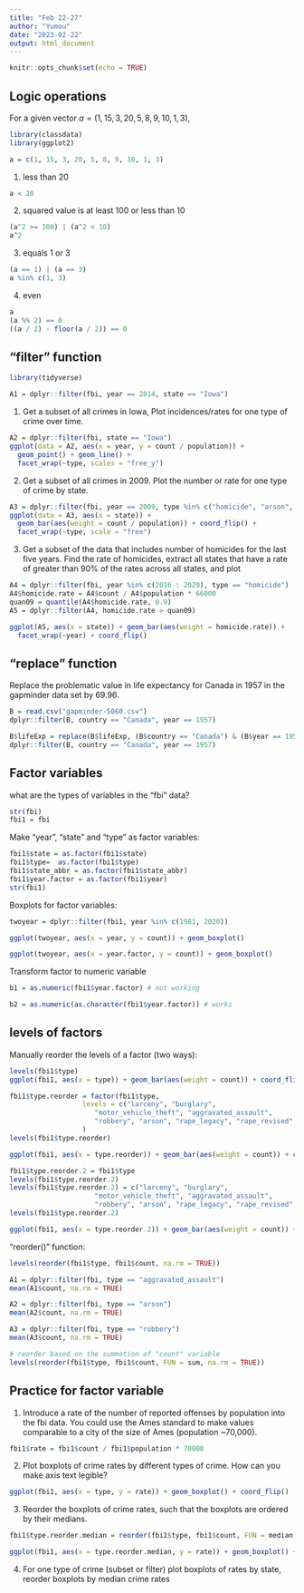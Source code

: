 ```yaml
---
title: "Feb 22-27"
author: "Yumou"
date: "2023-02-22"
output: html_document
---
```


```r
knitr::opts_chunk$set(echo = TRUE)
```

## Logic operations

For a given vector $a = (1, 15, 3, 20, 5, 8, 9, 10, 1, 3)$,
```r
library(classdata)
library(ggplot2)

a = c(1, 15, 3, 20, 5, 8, 9, 10, 1, 3)
```

1. less than 20

```r
a < 20
```

2. squared value is at least 100 or less than 10

```r
(a^2 >= 100) | (a^2 < 10)
a^2
```


3. equals 1 or 3

```r
(a == 1) | (a == 3)
a %in% c(1, 3)
```

4. even

```r
a
(a %% 2) == 0
((a / 2) - floor(a / 2)) == 0
```

## "filter" function

```r
library(tidyverse)

A1 = dplyr::filter(fbi, year == 2014, state == "Iowa")
```

1. Get a subset of all crimes in Iowa, Plot incidences/rates for one type of crime over time.

```r
A2 = dplyr::filter(fbi, state == "Iowa")
ggplot(data = A2, aes(x = year, y = count / population)) + 
  geom_point() + geom_line() + 
  facet_wrap(~type, scales = "free_y")
```

2. Get a subset of all crimes in 2009. Plot the number or rate for one type of crime by state.

```r
A3 = dplyr::filter(fbi, year == 2009, type %in% c("homicide", "arson", "robbery"))
ggplot(data = A3, aes(x = state)) + 
  geom_bar(aes(weight = count / population)) + coord_flip() + 
  facet_wrap(~type, scale = "free")
```

3. Get a subset of the data that includes number of homicides for the last five years. Find the rate of homicides, extract all states that have a rate of greater than 90% of the rates across all states, and plot 

```r
A4 = dplyr::filter(fbi, year %in% c(2016 : 2020), type == "homicide")
A4$homicide.rate = A4$count / A4$population * 66000
quan09 = quantile(A4$homicide.rate, 0.9)
A5 = dplyr::filter(A4, homicide.rate > quan09)

ggplot(A5, aes(x = state)) + geom_bar(aes(weight = homicide.rate)) + 
  facet_wrap(~year) + coord_flip()
```

## "replace" function

Replace the problematic value in life expectancy for Canada in 1957 in the gapminder data set by 69.96.

```r
B = read.csv("gapminder-5060.csv")
dplyr::filter(B, country == "Canada", year == 1957)

B$lifeExp = replace(B$lifeExp, (B$country == "Canada") & (B$year == 1957), 69.96)
dplyr::filter(B, country == "Canada", year == 1957)
```

## Factor variables

what are the types of variables in the "fbi" data?

```r
str(fbi)
fbi1 = fbi
```

Make "year", "state" and "type" as factor variables:

```r
fbi1$state = as.factor(fbi1$state)
fbi1$type=  as.factor(fbi1$type)
fbi1$state_abbr = as.factor(fbi1$state_abbr)
fbi1$year.factor = as.factor(fbi1$year)
str(fbi1)
```

Boxplots for factor variables:

```r
twoyear = dplyr::filter(fbi1, year %in% c(1981, 2020))

ggplot(twoyear, aes(x = year, y = count)) + geom_boxplot()

ggplot(twoyear, aes(x = year.factor, y = count)) + geom_boxplot()
```

Transform factor to numeric variable

```r
b1 = as.numeric(fbi1$year.factor) # not working

b2 = as.numeric(as.character(fbi1$year.factor)) # works
```

## levels of factors

Manually reorder the levels of a factor (two ways):

```r
levels(fbi1$type)
ggplot(fbi1, aes(x = type)) + geom_bar(aes(weight = count)) + coord_flip() # not ordered

fbi1$type.reorder = factor(fbi1$type, 
                  levels = c("larceny", "burglary", 
                     "motor_vehicle_theft", "aggravated_assault", 
                     "robbery", "arson", "rape_legacy", "rape_revised", "homicide")
                  )
levels(fbi1$type.reorder)

ggplot(fbi1, aes(x = type.reorder)) + geom_bar(aes(weight = count)) + coord_flip() # works

fbi1$type.reorder.2 = fbi1$type
levels(fbi1$type.reorder.2)
levels(fbi1$type.reorder.2) = c("larceny", "burglary", 
                     "motor_vehicle_theft", "aggravated_assault", 
                     "robbery", "arson", "rape_legacy", "rape_revised", "homicide")
levels(fbi1$type.reorder.2)

ggplot(fbi1, aes(x = type.reorder.2)) + geom_bar(aes(weight = count)) + coord_flip() # not working

```

"reorder()" function:

```r
levels(reorder(fbi1$type, fbi1$count, na.rm = TRUE))

A1 = dplyr::filter(fbi, type == "aggravated_assault")
mean(A1$count, na.rm = TRUE)

A2 = dplyr::filter(fbi, type == "arson")
mean(A2$count, na.rm = TRUE)

A3 = dplyr::filter(fbi, type == "robbery")
mean(A3$count, na.rm = TRUE)

# reorder based on the summation of "count" variable
levels(reorder(fbi1$type, fbi1$count, FUN = sum, na.rm = TRUE))
```

## Practice for factor variable

1. Introduce a rate of the number of reported offenses by population into the fbi data. You could use the Ames standard to make values comparable to a city of the size of Ames (population ~70,000).

```r
fbi1$rate = fbi1$count / fbi1$population * 70000
```


2. Plot boxplots of crime rates by different types of crime. How can you make axis text legible?

```r
ggplot(fbi1, aes(x = type, y = rate)) + geom_boxplot() + coord_flip()
```


3. Reorder the boxplots of crime rates, such that the boxplots are ordered by their medians.

```r
fbi1$type.reorder.median = reorder(fbi1$type, fbi1$count, FUN = median, na.rm = TRUE)

ggplot(fbi1, aes(x = type.reorder.median, y = rate)) + geom_boxplot() + coord_flip()
```

4. For one type of crime (subset or filter) plot boxplots of rates by state, reorder boxplots by median crime rates
